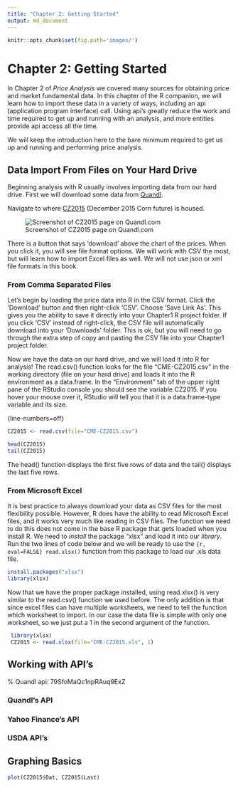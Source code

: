 ```yaml
---
title: "Chapter 2: Getting Started"
output: md_document
---
```


```r
knitr::opts_chunk$set(fig.path='images/')

```

# Chapter 2: Getting Started

In Chapter 2 of *Price Analysis* we covered many sources for obtaining price and market fundamental data. In this chapter of the R companion, we will learn how to import these data in a variety of ways, including an api (application program interface) call. Using api's greatly reduce the work and time required to get up and running with an analysis, and more entities provide api access all the time. 

We will keep the introduction here to the bare minimum required to get us up and running and performing price analysis.   

## Data Import From Files on Your Hard Drive

Beginning analysis with R usually involves importing data from our hard drive. First we will download some data from [Quandl](Quandl.com).

Navigate to where [CZ2015](https://www.quandl.com/data/CME/CZ2015-Corn-Futures-December-2015-CZ2015) (December 2015 Corn future) is housed.

![Screenshot of CZ2015 page on Quandl.com](images\quandlCZ2015.png)

There is a button that says 'download' above the chart of the prices. When you click it, you will see file format options. We will work with CSV the most, but will learn how to import Excel files as well. We will not use json or xml file formats in this book.  

### From Comma Separated Files

Let's begin by loading the price data into R in the CSV format. Click the 'Download' button and then right-click 'CSV'. Choose 'Save Link As'. This gives you the ability to save it directly into your Chapter1 R project folder. If you click 'CSV' instead of right-click, the CSV file will automatically download into your 'Downloads' folder. This is ok, but you will need to go through the extra step of copy and pasting the CSV file into your Chapter1 project folder. 

Now we have the data on our hard drive, and we will load it into R for analysis! The read.csv() function looks for the file "CME-CZ2015.csv" in the working directory (file on your hard drive) and loads it into the R environment as a data.frame. In the "Environment" tab of the upper right pane of the RStudio console you should see the variable CZ2015. If you hover your mouse over it, RStudio will tell you that it is a data.frame-type variable and its size. 


{line-numbers=off}
```r
CZ2015 <- read.csv(file="CME-CZ2015.csv")

head(CZ2015)
tail(CZ2015)
```
 


The head() function displays the first five rows of data and the tail() displays the last five rows. 

### From Microsoft Excel

It is best practice to always download your data as CSV files for the most flexibility possible. However, R does have the ability to read Microsoft Excel files, and it works very much like reading in CSV files. The function we need to do this does not come in the base R package that gets loaded when you install R. We need to *install* the package "xlsx" and load it into our *library*. Run the two lines of code below and we will be ready to use the ```{r, eval=FALSE} read.xlsx()``` function from this package to load our .xls data file.  

```r
install.packages("xlsx")
library(xlsx)
```

Now that we have the proper package installed, using read.xlsx() is very similar to the read.csv() function we used before. The only addition is that since excel files can have multiple worksheets, we need to tell the function which worksheet to import. In our case the data file is simple with only one worksheet, so we just put a 1 in the second argument of the function. 

```r
 library(xlsx)
 CZ2015 <- read.xlsx(file="CME-CZ2015.xls", 1)
```

## Working with API's



% Quandl api: 79SfoMaQc1npRAuq9ExZ

### Quandl's API

### Yahoo Finance's API

### USDA API's

## Graphing Basics

```r
plot(CZ2015$Dat, CZ2015$Last)

```
